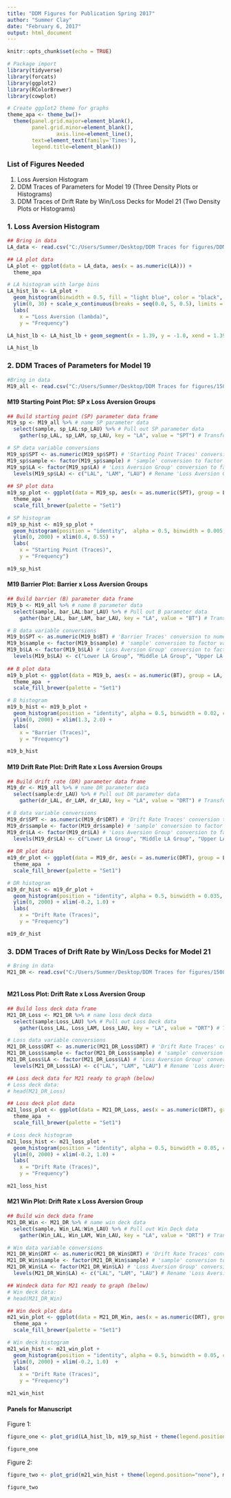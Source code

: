 ---
title: "DDM Figures for Publication Spring 2017"
author: "Summer Clay"
date: "February 6, 2017"
output: html_document
---

```{r setup, include=FALSE}
knitr::opts_chunk$set(echo = TRUE)

# Package import
library(tidyverse)
library(forcats)
library(ggplot2)
library(RColorBrewer)
library(cowplot)

# Create ggplot2 theme for graphs 
theme_apa <- theme_bw()+
  theme(panel.grid.major=element_blank(),
        panel.grid.minor=element_blank(),
                axis.line=element_line(),
        text=element_text(family='Times'),
        legend.title=element_blank())
```

### List of Figures Needed

1. Loss Aversion Histogram 
2. DDM Traces of Parameters for Model 19 (Three Density Plots or Histograms)
3. DDM Traces of Drift Rate by Win/Loss Decks for Model 21 (Two Density Plots or Histograms)


### 1. Loss Aversion Histogram

```{r one_LA_data, echo = FALSE, results = FALSE}
## Bring in data
LA_data <- read.csv("C:/Users/Summer/Desktop/DDM Traces for figures/DDM LA data.csv", col.names = c("Subject", "LA"))

```


```{r one_LA_hist, echo = FALSE, error = FALSE, message = FALSE, warning = FALSE}
## LA plot data 
LA_plot <- ggplot(data = LA_data, aes(x = as.numeric(LA))) + 
  theme_apa 

# LA histogram with large bins
LA_hist_lb <- LA_plot + 
  geom_histogram(binwidth = 0.5, fill = "light blue", color = "black", alpha = 0.75)  + 
  ylim(0, 30) + scale_x_continuous(breaks = seq(0.0, 5, 0.5), limits = c(-0.0, 5.5)) + 
  labs(
    x = "Loss Aversion (lambda)",
    y = "Frequency")

LA_hist_lb <- LA_hist_lb + geom_segment(x = 1.39, y = -1.0, xend = 1.39, yend = 31, color = "#999999") + geom_segment(x = 2.69, y = -1.0, xend = 2.69, yend = 31, color = "#999999")

LA_hist_lb
```


### 2. DDM Traces of Parameters for Model 19

```{r two_m19_data, echo = FALSE, results = FALSE}
#Bring in data
M19_all <- read.csv("C:/Users/Summer/Desktop/DDM Traces for figures/150810_traces_group_m19_n104.csv")

```


#### M19 Starting Point Plot: SP x Loss Aversion Groups

```{r two_m19_sp, echo = FALSE, error = FALSE, message = FALSE, warning = FALSE}
## Build starting point (SP) parameter data frame
M19_sp <- M19_all %>% # name SP parameter data
  select(sample, sp_LAL:sp_LAU) %>% # Pull out SP parameter data
    gather(sp_LAL, sp_LAM, sp_LAU, key = "LA", value = "SPT") # Transform from wide to long format with LA group as variable

# SP data variable conversions
M19_sp$SPT <- as.numeric(M19_sp$SPT) # 'Starting Point Traces' conversion to numeric variable
M19_sp$sample <- factor(M19_sp$sample) # 'sample' conversion to factor variable  
M19_sp$LA <- factor(M19_sp$LA) # 'Loss Aversion Group' conversion to factor variable
  levels(M19_sp$LA) <- c("LAL", "LAM", "LAU") # Rename 'Loss Aversion Group' factor levels for graphing
  
## SP plot data 
m19_sp_plot <- ggplot(data = M19_sp, aes(x = as.numeric(SPT), group = LA, fill = LA)) + 
  theme_apa  +
  scale_fill_brewer(palette = "Set1") 

# SP histogram
m19_sp_hist <- m19_sp_plot + 
  geom_histogram(position = "identity",  alpha = 0.5, binwidth = 0.005, color = "black")  + 
  ylim(0, 2000) + xlim(0.4, 0.55) + 
  labs(
    x = "Starting Point (Traces)",
    y = "Frequency") 

m19_sp_hist
```


#### M19 Barrier Plot: Barrier x Loss Aversion Groups

```{r two_m19_barrier, echo = FALSE, error = FALSE, message = FALSE, warning = FALSE}
## Build barrier (B) parameter data frame
M19_b <- M19_all %>% # name B parameter data
  select(sample, bar_LAL:bar_LAU) %>% # Pull out B parameter data
    gather(bar_LAL, bar_LAM, bar_LAU, key = "LA", value = "BT") # Transform from wide to long format with LA group as variable

# B data variable conversions
M19_b$SPT <- as.numeric(M19_b$BT) # 'Barrier Traces' conversion to numeric variable
M19_b$sample <- factor(M19_b$sample) # 'sample' conversion to factor variable  
M19_b$LA <- factor(M19_b$LA) # 'Loss Aversion Group' conversion to factor variable
  levels(M19_b$LA) <- c("Lower LA Group", "Middle LA Group", "Upper LA Group") # Rename 'Loss Aversion Group' factor levels for graphing
  
## B plot data 
m19_b_plot <- ggplot(data = M19_b, aes(x = as.numeric(BT), group = LA, fill = LA)) + 
  theme_apa  +
  scale_fill_brewer(palette = "Set1")

# B histogram
m19_b_hist <- m19_b_plot + 
  geom_histogram(position = "identity", alpha = 0.5, binwidth = 0.02, color = "black")  + 
  ylim(0, 2000) + xlim(1.3, 2.0) + 
  labs(
    x = "Barrier (Traces)",
    y = "Frequency")

m19_b_hist

```


#### M19 Drift Rate Plot: Drift Rate x Loss Aversion Groups

```{r two_m19_dr, echo = FALSE, error = FALSE, message = FALSE, warning = FALSE}
## Build drift rate (DR) parameter data frame
M19_dr <- M19_all %>% # name DR parameter data
  select(sample:dr_LAU) %>% # Pull out DR parameter data
    gather(dr_LAL, dr_LAM, dr_LAU, key = "LA", value = "DRT") # Transform from wide to long format with LA group as variable

# B data variable conversions
M19_dr$SPT <- as.numeric(M19_dr$DRT) # 'Drift Rate Traces' conversion to numeric variable
M19_dr$sample <- factor(M19_dr$sample) # 'sample' conversion to factor variable  
M19_dr$LA <- factor(M19_dr$LA) # 'Loss Aversion Group' conversion to factor variable
  levels(M19_dr$LA) <- c("Lower LA Group", "Middle LA Group", "Upper LA Group") # Rename 'Loss Aversion Group' factor levels for graphing
  
## DR plot data 
m19_dr_plot <- ggplot(data = M19_dr, aes(x = as.numeric(DRT), group = LA, fill = LA)) + 
  theme_apa  +
  scale_fill_brewer(palette = "Set1")

# DR histogram
m19_dr_hist <- m19_dr_plot + 
  geom_histogram(position = "identity", alpha = 0.5, binwidth = 0.035, color = "black")  + 
  ylim(0, 2000) + xlim(-0.2, 1.0) + 
  labs(
    x = "Drift Rate (Traces)",
    y = "Frequency")

m19_dr_hist
```


### 3. DDM Traces of Drift Rate by Win/Loss Decks for Model 21

```{r three_m21_data, echo = FALSE, results = FALSE}
# Bring in data
M21_DR <- read.csv("C:/Users/Summer/Desktop/DDM Traces for figures/150810_traces_group_m21_n104.csv")
  
```

#### M21 Loss Plot: Drift Rate x Loss Aversion Group 

```{r three_m21_Loss, echo = FALSE, error = FALSE, message = FALSE, warning = FALSE}
## Build loss deck data frame
M21_DR_Loss <- M21_DR %>% # name loss deck data
  select(sample:Loss_LAU) %>% # Pull out Loss Deck data
    gather(Loss_LAL, Loss_LAM, Loss_LAU, key = "LA", value = "DRT") # Transform from wide to long format with LA group as variable

# Loss data variable conversions
M21_DR_Loss$DRT <- as.numeric(M21_DR_Loss$DRT) # 'Drift Rate Traces' conversion to numeric variable
M21_DR_Loss$sample <- factor(M21_DR_Loss$sample) # 'sample' conversion to factor variable  
M21_DR_Loss$LA <- factor(M21_DR_Loss$LA) # 'Loss Aversion Group' conversion to factor variable
  levels(M21_DR_Loss$LA) <- c("LAL", "LAM", "LAU") # Rename 'Loss Aversion Group' factor levels for graphing

## Loss deck data for M21 ready to graph (below) 
# Loss deck data:
# head(M21_DR_Loss)

## Loss deck plot data 
m21_loss_plot <- ggplot(data = M21_DR_Loss, aes(x = as.numeric(DRT), group = LA, fill = LA)) + 
  theme_apa  +
  scale_fill_brewer(palette = "Set1")

# Loss deck histogram
m21_loss_hist <- m21_loss_plot + 
  geom_histogram(position = "identity", alpha = 0.5, binwidth = 0.05, color = "black")  + 
  ylim(0, 2000) + xlim(-0.2, 1.0) + 
  labs(
    x = "Drift Rate (Traces)",
    y = "Frequency")

m21_loss_hist

```

#### M21 Win Plot: Drift Rate x Loss Aversion Group

```{r three_m21_Win, echo = FALSE, error = FALSE, message = FALSE, warning = FALSE}
## Build win deck data frame
M21_DR_Win <- M21_DR %>% # name win deck data
  select(sample, Win_LAL:Win_LAU) %>% # Pull out Win Deck data
    gather(Win_LAL, Win_LAM, Win_LAU, key = "LA", value = "DRT") # Transform from wide to long format with LA group as variable

# Win data variable conversions
M21_DR_Win$DRT <- as.numeric(M21_DR_Win$DRT) # 'Drift Rate Traces' conversion to numeric variable
M21_DR_Win$sample <- factor(M21_DR_Win$sample) # 'sample' conversion to factor variable  
M21_DR_Win$LA <- factor(M21_DR_Win$LA) # 'Loss Aversion Group' conversion to factor variable
  levels(M21_DR_Win$LA) <- c("LAL", "LAM", "LAU") # Rename 'Loss Aversion Group' factor levels for graphing

## Windeck data for M21 ready to graph (below)
# Win deck data:
# head(M21_DR_Win)

## Win deck plot data
m21_win_plot <- ggplot(data = M21_DR_Win, aes(x = as.numeric(DRT), group = LA, fill = LA)) + 
  theme_apa +
  scale_fill_brewer(palette = "Set1")

# Win deck histogram
m21_win_hist <- m21_win_plot + 
  geom_histogram(position = "identity", alpha = 0.5, binwidth = 0.05, color = "black") + 
  ylim(0, 2000) + xlim(-0.2, 1.0)  + 
  labs(
    x = "Drift Rate (Traces)",
    y = "Frequency")

m21_win_hist

```



#### Panels for Manuscript


Figure 1:


```{r figure_one, echo = FALSE, error = FALSE, message = FALSE, warning = FALSE}
figure_one <- plot_grid(LA_hist_lb, m19_sp_hist + theme(legend.position = c(.85,.75)), m19_b_hist + theme(legend.position="none"), m19_dr_hist + theme(legend.position="none"), align = 'h', labels = c('A', 'B', 'C', 'D'))

figure_one
```


Figure 2:


```{r figure_two, echo = FALSE, error = FALSE, message = FALSE, warning = FALSE}
figure_two <- plot_grid(m21_win_hist + theme(legend.position="none"), m21_loss_hist + theme(legend.position = c(.85,.75)), NULL, NULL, align = 'h', labels = c('A', 'B'))

figure_two
```